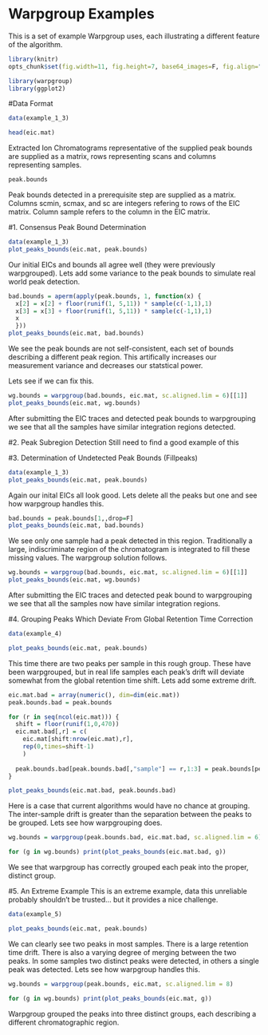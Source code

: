 # Warpgroup Examples

This is a set of example Warpgroup uses, each illustrating a different feature of the algorithm.

```r
library(knitr)
opts_chunk$set(fig.width=11, fig.height=7, base64_images=F, fig.align="center", message=F, warning=F)
```

```r
library(warpgroup)
library(ggplot2)
```

#Data Format
```r
data(example_1_3)

head(eic.mat)
```
Extracted Ion Chromatograms representative of the supplied peak bounds are supplied as a matrix, rows representing scans and columns representing samples.

```r
peak.bounds
```
Peak bounds detected in a prerequisite step are supplied as a matrix.  Columns scmin, scmax, and sc are integers refering to rows of the EIC matrix. Column sample refers to the column in the EIC matrix.

#1. Consensus Peak Bound Determination
```r
data(example_1_3)
plot_peaks_bounds(eic.mat, peak.bounds)
```

Our initial EICs and bounds all agree well (they were previously warpgrouped).  Lets add some variance to the peak bounds to simulate real world peak detection.

```r
bad.bounds = aperm(apply(peak.bounds, 1, function(x) {
  x[2] = x[2] + floor(runif(1, 5,11)) * sample(c(-1,1),1)
  x[3] = x[3] + floor(runif(1, 5,11)) * sample(c(-1,1),1)
  x
  }))
plot_peaks_bounds(eic.mat, bad.bounds)
```

We see the peak bounds are not self-consistent, each set of bounds describing a different peak region.  This artifically increases our measurement variance and decreases our statstical power.

Lets see if we can fix this.

```r
wg.bounds = warpgroup(bad.bounds, eic.mat, sc.aligned.lim = 6)[[1]]
plot_peaks_bounds(eic.mat, wg.bounds)
```

After submitting the EIC traces and detected peak bounds to warpgrouping we see that all the samples have similar integration regions detected.

#2. Peak Subregion Detection
Still need to find a good example of this

#3. Determination of Undetected Peak Bounds (Fillpeaks)
```r
data(example_1_3)
plot_peaks_bounds(eic.mat, peak.bounds)
```

Again our inital EICs all look good.  Lets delete all the peaks but one and see how warpgroup handles this.

```r
bad.bounds = peak.bounds[1,,drop=F]
plot_peaks_bounds(eic.mat, bad.bounds)
```

We see only one sample had a peak detected in this region. Traditionally a large, indiscriminate region of the chromatogram is integrated to fill these missing values.  The warpgroup solution follows.

```r
wg.bounds = warpgroup(bad.bounds, eic.mat, sc.aligned.lim = 6)[[1]]
plot_peaks_bounds(eic.mat, wg.bounds)
```

After submitting the EIC traces and detected peak bound to warpgrouping we see that all the samples now have similar integration regions.


#4. Grouping Peaks Which Deviate From Global Retention Time Correction
```r
data(example_4)

plot_peaks_bounds(eic.mat, peak.bounds)
```

This time there are two peaks per sample in this rough group.  These have been warpgrouped, but in real life samples each peak's drift will deviate somewhat from the global retention time shift.  Lets add some extreme drift.

```r
eic.mat.bad = array(numeric(), dim=dim(eic.mat))
peak.bounds.bad = peak.bounds

for (r in seq(ncol(eic.mat))) {
  shift = floor(runif(1,0,470))
  eic.mat.bad[,r] = c(
    eic.mat[shift:nrow(eic.mat),r], 
    rep(0,times=shift-1)
    )
  
  peak.bounds.bad[peak.bounds.bad[,"sample"] == r,1:3] = peak.bounds[peak.bounds[,"sample"] == r,1:3] - shift
}

plot_peaks_bounds(eic.mat.bad, peak.bounds.bad)
```

Here is a case that current algorithms would have no chance at grouping. The inter-sample drift is greater than the separation between the peaks to be grouped.  Lets see how warpgrouping does.

```r
wg.bounds = warpgroup(peak.bounds.bad, eic.mat.bad, sc.aligned.lim = 6)

for (g in wg.bounds) print(plot_peaks_bounds(eic.mat.bad, g))
```

We see that warpgroup has correctly grouped each peak into the proper, distinct group.

#5. An Extreme Example
This is an extreme example, data this unreliable probably shouldn't be trusted... but it provides a nice challenge.

```r
data(example_5)

plot_peaks_bounds(eic.mat, peak.bounds)
```

We can clearly see two peaks in most samples.  There is a large retention time drift.  There is also a varying degree of merging between the two peaks.  In some samples two distinct peaks were detected, in others a single peak was detected.  Lets see how warpgroup handles this.

```r
wg.bounds = warpgroup(peak.bounds, eic.mat, sc.aligned.lim = 8)

for (g in wg.bounds) print(plot_peaks_bounds(eic.mat, g))
```

Warpgroup grouped the peaks into three distinct groups, each describing a different chromatographic region.

